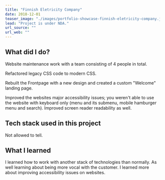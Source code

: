 ```yaml
---
title: "Finnish Eletricity Company"
date: 2018-12-01
teaser_image: "./images/portfolio-showcase-finnish-eletricity-company.jpg"
lead: "Project is under NDA."
url_source: ""
url_web: ""
---
```


## What did I do?

Website maintenance work with a team consisting of 4 people in total.

Refactored legacy CSS code to modern CSS.

Rebuilt the Frontpage with a new design and created a custom "Welcome" landing page.

Improved the websites major accessibility issues; you weren't able to use the website with keyboard only (menu and its submenu, mobile hamburger menu and search). Improved screen reader readability as well.


## Tech stack used in this project

Not allowed to tell.

## What I learned

I learned how to work with another stack of technologies than normally. As well learning about being more vocal with the customer. I learned more about improving accessibility issues on websites.
